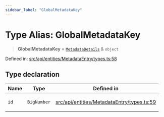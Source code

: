 ```yaml
---
sidebar_label: "GlobalMetadataKey"
---
```


# Type Alias: GlobalMetadataKey

> **GlobalMetadataKey** = [`MetadataDetails`](../interfaces/MetadataDetails.mdx) & `object`

Defined in: [src/api/entities/MetadataEntry/types.ts:58](https://github.com/PolymeshAssociation/polymesh-sdk/blob/bee6a2fe7a8ce5db42a6982e793782182cde2153/src/api/entities/MetadataEntry/types.ts#L58)

## Type declaration

<table>
<thead>
<tr>
<th>Name</th>
<th>Type</th>
<th>Defined in</th>
</tr>
</thead>
<tbody>
<tr>
<td>

`id`

</td>
<td>

`BigNumber`

</td>
<td>

[src/api/entities/MetadataEntry/types.ts:59](https://github.com/PolymeshAssociation/polymesh-sdk/blob/bee6a2fe7a8ce5db42a6982e793782182cde2153/src/api/entities/MetadataEntry/types.ts#L59)

</td>
</tr>
</tbody>
</table>
